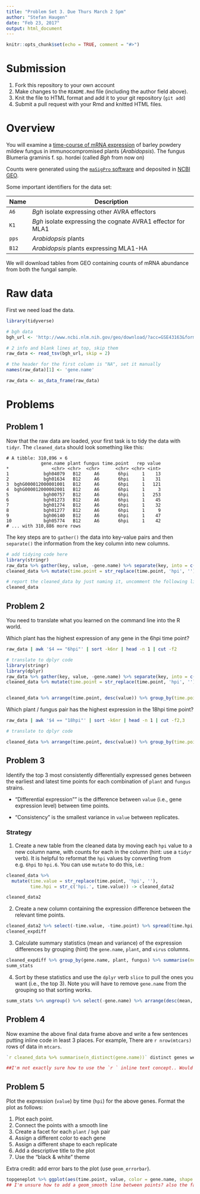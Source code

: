 ```yaml
---
title: "Problem Set 3. Due Thurs March 2 5pm"
author: "Stefan Haugen"
date: "Feb 23, 2017"
output: html_document
---
```


```r
knitr::opts_chunk$set(echo = TRUE, comment = "#>")
```

# Submission

1. Fork this repository to your own account
1. Make changes to the `README.Rmd` file (including the author field above).
1. Knit the file to HTML format and add it to your git repository (`git add`)
1. Submit a pull request with your Rmd and knitted HTML files.

# Overview 

You will examine a [time-course of mRNA expression][1] of barley powdery mildew fungus in immunocompromised plants (*Arabidopsis*). The fungus Blumeria graminis f. sp. hordei (called *Bgh* from now on)

Counts were generated using the [`maSigPro` software][3] and deposited in [NCBI GEO][2].

[1]: http://www.ncbi.nlm.nih.gov/pubmed/23175786
[2]: http://www.ncbi.nlm.nih.gov/geo/query/acc.cgi?acc=GSE43163  
[3]: http://bioinformatics.oxfordjournals.org/content/30/18/2598.full

Some important identifiers for the data set:

| Name | Description |
| ---- | ----------- |
| `A6` | *Bgh* isolate expressing other AVRA effectors |
| `K1` | *Bgh* isolate expressing the cognate AVRA1 effector for MLA1|
| `pps` | *Arabidopsis* plants |
| `B12` | *Arabidopsis* plants expressing MLA1-HA|

We will download tables from GEO containing counts of mRNA abundance from both the fungal sample.

# Raw data

First we need load the data.

```r
library(tidyverse)

# bgh data
bgh_url <- 'http://www.ncbi.nlm.nih.gov/geo/download/?acc=GSE43163&format=file&file=GSE43163_CompleteCountTable_Bgh.txt.gz'

# 2 info and blank lines at top, skip them
raw_data <- read_tsv(bgh_url, skip = 2)

# the header for the first column is "NA", set it manually
names(raw_data)[1] <- 'gene.name'

raw_data <- as_data_frame(raw_data)
```

# Problems


## Problem 1

Now that the raw data are loaded, your first task is to tidy the data with `tidyr`. The `cleaned_data` should look something like this:

```
# A tibble: 310,896 × 6
             gene.name plant fungus time.point   rep value
*                <chr> <chr>  <chr>      <chr> <chr> <int>
1             bgh04079   B12     A6       6hpi     1    13
2             bgh01634   B12     A6       6hpi     1    31
3  bghG000012000001001   B12     A6       6hpi     1   121
4  bghG000012000002001   B12     A6       6hpi     1     3
5             bgh00757   B12     A6       6hpi     1   253
6             bgh01273   B12     A6       6hpi     1    45
7             bgh01274   B12     A6       6hpi     1    32
8             bgh01277   B12     A6       6hpi     1     9
9             bgh06140   B12     A6       6hpi     1    47
10            bgh05774   B12     A6       6hpi     1    42
# ... with 310,886 more rows
```

The key steps are to `gather()` the data into key-value pairs and then `separate()` the information from the key column into new columns.

```r
# add tidying code here
library(stringr)
raw_data %>% gather(key, value, -gene.name) %>% separate(key, into = c('plant', 'fungus', 'time.point', 'rep'), sep = '_') -> cleaned_data
cleaned_data %>% mutate(time.point = str_replace(time.point, 'hpi', ''), time.point = str_c('hpi.', time.point))

# report the cleaned_data by just naming it, uncomment the following line:
cleaned_data
```

## Problem 2

You need to translate what you learned on the command line into the R world.

Which plant has the highest expression of any gene in the 6hpi time point?

```bash
raw_data | awk '$4 == "6hpi"' | sort -k6nr | head -n 1 | cut -f2
```

```r
# translate to dplyr code
library(stringr)
library(dplyr)
raw_data %>% gather(key, value, -gene.name) %>% separate(key, into = c('plant', 'fungus', 'time.point', 'rep'), sep = '_') -> cleaned_data
cleaned_data %>% mutate(time.point = str_replace(time.point, 'hpi', ''), time.point = str_c('hpi.', time.point))


cleaned_data %>% arrange(time.point, desc(value)) %>% group_by(time.point = 'hpi.6') %>% head(1)

```

Which plant / fungus pair has the highest expression in the 18hpi time point?

```bash
raw_data | awk '$4 == "18hpi"' | sort -k6nr | head -n 1 | cut -f2,3
```

```r
# translate to dplyr code

cleaned_data %>% arrange(time.point, desc(value)) %>% group_by(time.point = 'hpi.18') %>% head(1) %>% select(plant, fungus)


```

## Problem 3

Identify the top 3 most consistently differentially expressed genes between the earliest and latest time points for each combination of `plant` and `fungus` strains.

- "Differential expression"" is the difference between `value` (i.e., gene expression level) between time points.

- "Consistency" is the smallest variance in `value` between replicates.

### Strategy

1. Create a new table from the cleaned data by moving each `hpi` value to a new column name, with counts for each in the column (hint: use a `tidyr` verb). It is helpful to reformat the `hpi` values by converting from e.g. `6hpi` to `hpi.6`. You can use `mutate` to do this, i.e.:

```r
cleaned_data %>%
  mutate(time.value = str_replace(time.point, 'hpi', ''),
         time.hpi = str_c('hpi.', time.value)) -> cleaned_data2

cleaned_data2
```

2. Create a new column containing the expression difference between the relevant time points.
```r
cleaned_data2 %>% select(-time.value, -time.point) %>% spread(time.hpi, value) %>% mutate(exp_diff = hpi.24 - hpi.6) -> cleaned_expdiff
cleaned_expdiff
```
3. Calculate summary statistics (mean and variance) of the expression differences by grouping (hint) the `gene.name`, `plant`, and `virus` columns.
```r
cleaned_expdiff %>% group_by(gene.name, plant, fungus) %>% summarise(mean = mean(exp_diff), var = var(exp_diff)) -> summ_stats
summ_stats
```
4. Sort by these statistics and use the `dplyr` verb `slice` to pull the ones you want (i.e., the top 3). Note you will have to remove `gene.name` from the grouping so that sorting works.

```r
summ_stats %>% ungroup() %>% select(-gene.name) %>% arrange(desc(mean, var)) %>% slice(1:3)
```

## Problem 4

Now examine the above final data frame above and write a few sentences putting inline code in least 3 places. For example, There are `r nrow(mtcars)` rows of data in `mtcars`.


```r

`r cleaned_data %>% summarise(n_distinct(gene.name))` distinct genes were analyzed across `r cleaned_data %>% summarise(n_distinct(plant))` different plant species, as well as `r cleaned_data2 %>% summarise(n_distinct(fungus))` fungus variants. It was discovered that the most variably expressed were: `r summ_stats %>% ungroup() %>% select(-gene.name) %>% arrange(desc(mean, var)) %>% slice(1:3)`

##I'm not exactly sure how to use the `r ` inline text concept.. Would I keep it out of the ``` partitioned section?

```

## Problem 5

Plot the expression (`value`) by time (`hpi`) for the above genes. Format the plot as follows:

1. Plot each point.
1. Connect the points with a smooth line 
1. Create a facet for each `plant` / `bgh` pair 
1. Assign a different color to each gene 
1. Assign a different shape to each replicate 
1. Add a descriptive title to the plot 
1. Use the "black & white" theme

Extra credit: add error bars to the plot (use `geom_errorbar`).

```r

topgeneplot %>% ggplot(aes(time.point, value, color = gene.name, shape = rep)) + geom_point()
## I'm unsure how to add a geom_smooth line between points? also the facet portion?
```
